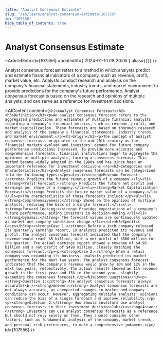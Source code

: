 ```yaml
---
title: "Analyst Consensus Estimate"
slug: "/en/learn/analyst-consensus-estimate-107556"
id: "107556"
hide_table_of_contents: true
---
```



# Analyst Consensus Estimate

<ArticleMeta id={107556} updatedAt={'2024-01-10 08:20:05'} alias={`[]`} />
<div className='border-solid border-b border-t-0 my-4 border-[var(--ifm-color-gray-300)]' />

Analyst consensus forecast refers to a method in which analysts predict and estimate financial indicators of a company, such as revenue, profit, market value, etc. Analysts conduct research and analysis on the company's financial statements, industry trends, and market environment to provide predictions for the company's future performance. Analyst consensus forecast is based on the research and opinions of multiple analysts, and can serve as a reference for investment decisions.

<AIContent content={`<h2>Analyst Consensus Forecast</h2><h3>Definition</h3><p>An analyst consensus forecast refers to the aggregated predictions and estimates of multiple financial analysts regarding a company's financial metrics, such as revenue, profit, and market capitalization. These forecasts are based on thorough research and analysis of the company's financial statements, industry trends, and market environment.</p><h3>Origin</h3><p>The concept of analyst consensus forecasts originated in the mid-20th century as the financial markets evolved and investors' demand for future company performance predictions increased. To provide more accurate and comprehensive forecasts, financial institutions began to aggregate the opinions of multiple analysts, forming a consensus forecast. This method became widely adopted in the 1980s and has since been an important reference for investment decisions.</p><h3>Categories and Characteristics</h3><p>Analyst consensus forecasts can be categorized into the following types:</p><ul><li><strong>Revenue Forecast:</strong> Predicts the future revenue growth of a company.</li><li><strong>Profit Forecast:</strong> Predicts the future net profit and earnings per share of a company.</li><li><strong>Market Capitalization Forecast:</strong> Predicts the future market value of a company.</li></ul><p>The characteristics of these forecasts include:</p><ul><li><strong>Comprehensiveness:</strong> Based on the opinions of multiple analysts, reducing the bias of a single forecast.</li><li><strong>Forward-looking:</strong> Provides expectations of a company's future performance, aiding investors in decision-making.</li><li><strong>Dynamic:</strong> The forecast values are continuously updated as market and company conditions change.</li></ul><h3>Specific Cases</h3><p><strong>Case 1:</strong> Before a tech company released its quarterly earnings report, 10 analysts predicted its revenue and profit. The analyst consensus forecast indicated that the company's revenue would reach $5 billion, with a net profit of $500 million for the quarter. The actual earnings report showed a revenue of $4.98 billion and a net profit of $490 million, closely matching the consensus forecast.</p><p><strong>Case 2:</strong> When a retail company was expanding its business, analysts predicted its market performance for the next two years. The analyst consensus forecast indicated that the company's revenue would grow by 10% and 12% in the next two years, respectively. The actual results showed an 11% revenue growth in the first year and 13% in the second year, slightly exceeding the consensus forecast.</p><h3>Common Questions</h3><p><strong>Question 1:</strong> Are analyst consensus forecasts always accurate?<br/><strong>Answer:</strong> Analyst consensus forecasts are not always accurate, as unexpected changes in market and company conditions can occur. However, aggregating multiple analysts' opinions can reduce the bias of a single forecast and improve reliability.</p><p><strong>Question 2:</strong> How should investors use analyst consensus forecasts in their investment decisions?<br/><strong>Answer:</strong> Investors can use analyst consensus forecasts as a reference but should not rely solely on them. They should consider other factors, such as fundamental analysis of the company, market trends, and personal risk preferences, to make a comprehensive judgment.</p>`} id={107556} />
